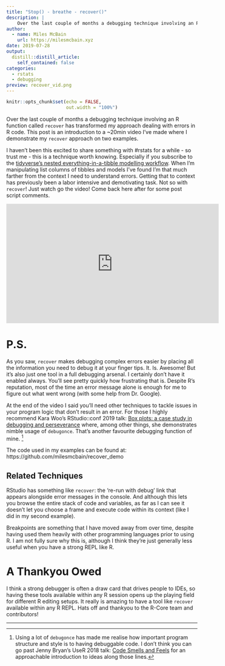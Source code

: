 ```yaml
---
title: "Stop() - breathe - recover()"
description: |
    Over the last couple of months a debugging technique involving an R function called `recover` has transformed my approach dealing with errors in R code. This post is an introduction to a ~20min video I've made where I demonstrate my `recover` approach on two examples.
author:
  - name: Miles McBain
    url: https://milesmcbain.xyz
date: 2019-07-28
output:
  distill::distill_article:
    self_contained: false
categories:
  - rstats
  - debugging
preview: recover_vid.png
---
```


```r
knitr::opts_chunk$set(echo = FALSE,
                      out.width = "100%")
```
Over the last couple of months a debugging technique involving an R function called `recover` has transformed my approach dealing with errors in R code. This post is an introduction to a ~20min video I've made where I demonstrate my `recover` approach on two examples.

I haven't been this excited to share something with #rstats for a while - so trust me - this is a technique worth knowing.  Especially if you subscribe to the [tidyverse's nested everything-in-a-tibble modelling workflow](https://www.youtube.com/watch?v=go5Au01Jrvs). When I'm manipulating list columns of tibbles and models I've found I'm that much farther from the context I need to understand errors. Getting that to context has previously been a labor intensive and demotivating task. Not so with `recover`! Just watch go the video! Come back here after for some post script comments.

<iframe width="560" height="315" src="https://www.youtube.com/embed/M5n_2jmdJ_8" frameborder="0" allow="accelerometer; autoplay; encrypted-media; gyroscope; picture-in-picture" allowfullscreen></iframe>

# P.S.
As you saw, `recover` makes debugging complex errors easier by placing all the information you need to debug it at your finger tips. It. Is. Awesome! But it's also just one tool in a full debugging arsenal. I certainly don't have it enabled always. You'll see pretty quickly how frustrating that is. Despite R's reputation, most of the time an error message alone is enough for me to figure out what went wrong (with some help from Dr. Google). 

At the end of the video I said you'll need other techniques to tackle issues in your program logic that don't result in an error. For those I highly recommend Kara Woo's RStudio::conf 2019 talk: [Box plots: a case study in debugging and perseverance](https://resources.rstudio.com/rstudio-conf-2019/box-plots-a-case-study-in-debugging-and-perseverance) where, among other things, she demonstrates nimble usage of `debugonce`. That's another favourite debugging function of mine. ^[Using a lot of `debugonce` has made me realise how important program structure and style is to having debuggable code. I don't think you can go past Jenny Bryan's UseR 2018 talk: [Code Smells and Feels](https://github.com/jennybc/code-smells-and-feels) for an approachable introduction to ideas along those lines.]

The code used in my examples can be found at: https://github.com/milesmcbain/recover_demo

## Related Techniques

RStudio has something like `recover`: the 're-run with debug' link that appears alongside error messages in the console. And although this lets you browse the entire stack of code and variables, as far as I can see it doesn't let you choose a frame and execute code within its context (like I did in my second example).

Breakpoints are something that I have moved away from over time, despite having used them heavily with other programming languages prior to using R. I am not fully sure why this is, although I think they're just generally less useful when you have a strong REPL like R.

# A Thankyou Owed

I think a strong debugger is often a draw card that drives people to IDEs, so having these tools available within any R session opens up the playing field for different R editing setups. It really is amazing to have a tool like `recover` available within any R REPL. Hats off and thankyou to the R-Core team and contributors!

-----
